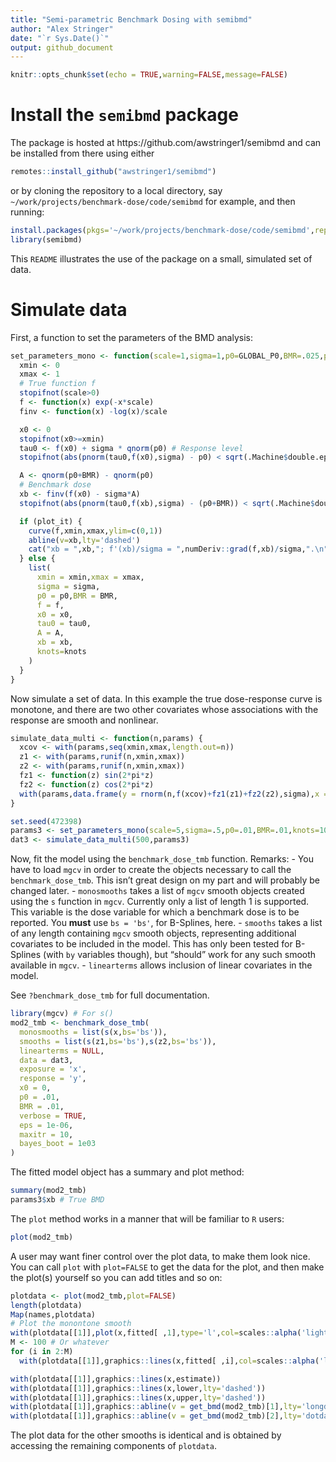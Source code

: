 ```yaml
---
title: "Semi-parametric Benchmark Dosing with semibmd"
author: "Alex Stringer"
date: "`r Sys.Date()`"
output: github_document
---
```


```r
knitr::opts_chunk$set(echo = TRUE,warning=FALSE,message=FALSE)
```

# Install the `semibmd` package

The package is hosted at https://github.com/awstringer1/semibmd and can be
installed from there using either
```r
remotes::install_github("awstringer1/semibmd")
```
or by
cloning the repository to a local directory, say
`~/work/projects/benchmark-dose/code/semibmd` for example,
and then running:
```r
install.packages(pkgs='~/work/projects/benchmark-dose/code/semibmd',repos=NULL,type='source')
library(semibmd)
```

This `README` illustrates the use of the package on a small, simulated
set of data.

# Simulate data

First, a function to set the parameters of the BMD analysis:
```r
set_parameters_mono <- function(scale=1,sigma=1,p0=GLOBAL_P0,BMR=.025,plot_it=FALSE,knots=10) {
  xmin <- 0
  xmax <- 1
  # True function f
  stopifnot(scale>0)
  f <- function(x) exp(-x*scale)
  finv <- function(x) -log(x)/scale

  x0 <- 0
  stopifnot(x0>=xmin)
  tau0 <- f(x0) + sigma * qnorm(p0) # Response level
  stopifnot(abs(pnorm(tau0,f(x0),sigma) - p0) < sqrt(.Machine$double.eps)) # Definition of tau

  A <- qnorm(p0+BMR) - qnorm(p0)
  # Benchmark dose
  xb <- finv(f(x0) - sigma*A)
  stopifnot(abs(pnorm(tau0,f(xb),sigma) - (p0+BMR)) < sqrt(.Machine$double.eps)) # Definition of benchmark dose

  if (plot_it) {
    curve(f,xmin,xmax,ylim=c(0,1))
    abline(v=xb,lty='dashed')
    cat("xb = ",xb,"; f'(xb)/sigma = ",numDeriv::grad(f,xb)/sigma,".\n",sep="")
  } else {
    list(
      xmin = xmin,xmax = xmax,
      sigma = sigma,
      p0 = p0,BMR = BMR,
      f = f,
      x0 = x0,
      tau0 = tau0,
      A = A,
      xb = xb,
      knots=knots
    )
  }
}
```

Now simulate a set of data. In this example the true dose-response curve is monotone,
and there are two other covariates whose associations with the response are smooth and
nonlinear.

```r
simulate_data_multi <- function(n,params) {
  xcov <- with(params,seq(xmin,xmax,length.out=n))
  z1 <- with(params,runif(n,xmin,xmax))
  z2 <- with(params,runif(n,xmin,xmax))
  fz1 <- function(z) sin(2*pi*z)
  fz2 <- function(z) cos(2*pi*z)
  with(params,data.frame(y = rnorm(n,f(xcov)+fz1(z1)+fz2(z2),sigma),x = xcov,z1=z1,z2=z2))
}

set.seed(472398)
params3 <- set_parameters_mono(scale=5,sigma=.5,p0=.01,BMR=.01,knots=10)
dat3 <- simulate_data_multi(500,params3)
```

Now, fit the model using the `benchmark_dose_tmb` function.
Remarks:
  - You have to load `mgcv` in order to create the objects necessary to
  call the `benchmark_dose_tmb`. This isn't great design on my part and
  will probably be changed later.
  - `monosmooths` takes a list of `mgcv` smooth objects created using the `s`
  function in `mgcv`. Currently only a list of length 1 is supported. This
  variable is the dose variable for which a benchmark dose is to be reported.
  You **must** use `bs = 'bs'`, for B-Splines, here.
  - `smooths` takes a list of any length containing `mgcv` smooth objects,
  representing additional covariates to be included in the model. This has
  only been tested for B-Splines (with `by` variables though), but "should"
  work for any such smooth available in `mgcv`.
  - `linearterms` allows inclusion of linear covariates in the model.

See `?benchmark_dose_tmb` for full documentation.

```r
library(mgcv) # For s()
mod2_tmb <- benchmark_dose_tmb(
  monosmooths = list(s(x,bs='bs')),
  smooths = list(s(z1,bs='bs'),s(z2,bs='bs')),
  linearterms = NULL,
  data = dat3,
  exposure = 'x',
  response = 'y',
  x0 = 0,
  p0 = .01,
  BMR = .01,
  verbose = TRUE,
  eps = 1e-06,
  maxitr = 10,
  bayes_boot = 1e03
)
```

The fitted model object has a summary and plot method:
```r
summary(mod2_tmb)
params3$xb # True BMD
```

The `plot` method works in a manner that will be familiar to `R` users:

```r
plot(mod2_tmb)
```

A user may want finer control over the plot data, to make them look nice. 
You can call `plot` with `plot=FALSE` to get the data for the plot, and then make the plot(s) yourself so you can add titles and so on:

```r
plotdata <- plot(mod2_tmb,plot=FALSE)
length(plotdata)
Map(names,plotdata)
# Plot the monontone smooth
with(plotdata[[1]],plot(x,fitted[ ,1],type='l',col=scales::alpha('lightgrey',0.2),xlim = range(x),ylim = c(min(lower),max(upper)),main = "My custom plot title",xlab = "Exposure",ylab = "Response"))
M <- 100 # Or whatever
for (i in 2:M)
  with(plotdata[[1]],graphics::lines(x,fitted[ ,i],col=scales::alpha('lightgrey',0.2)))

with(plotdata[[1]],graphics::lines(x,estimate))
with(plotdata[[1]],graphics::lines(x,lower,lty='dashed'))
with(plotdata[[1]],graphics::lines(x,upper,lty='dashed'))
with(plotdata[[1]],graphics::abline(v = get_bmd(mod2_tmb)[1],lty='longdash'))
with(plotdata[[1]],graphics::abline(v = get_bmd(mod2_tmb)[2],lty='dotdash'))
```

The plot data for the other smooths is identical and is obtained
by accessing the remaining components of `plotdata`.

